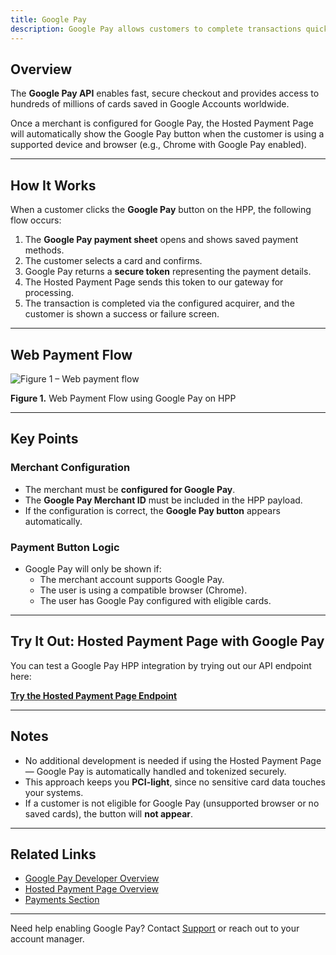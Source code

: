 ```yaml
---
title: Google Pay
description: Google Pay allows customers to complete transactions quickly using payment methods saved to their Google Account. When enabled, our Hosted Payment Page (HPP) dynamically displays the **Google Pay** button, providing a smooth, one-click checkout experience.
---
```


## Overview

The **Google Pay API** enables fast, secure checkout and provides access to hundreds of millions of cards saved in Google Accounts worldwide.

Once a merchant is configured for Google Pay, the Hosted Payment Page will automatically show the Google Pay button when the customer is using a supported device and browser (e.g., Chrome with Google Pay enabled).

---

## How It Works

When a customer clicks the **Google Pay** button on the HPP, the following flow occurs:

1. The **Google Pay payment sheet** opens and shows saved payment methods.
2. The customer selects a card and confirms.
3. Google Pay returns a **secure token** representing the payment details.
4. The Hosted Payment Page sends this token to our gateway for processing.
5. The transaction is completed via the configured acquirer, and the customer is shown a success or failure screen.

---

## Web Payment Flow

![Figure 1 – Web payment flow](/images/flows-payment-applepay.svg)

**Figure 1.** Web Payment Flow using Google Pay on HPP

---

## Key Points

### Merchant Configuration

- The merchant must be **configured for Google Pay**.
- The **Google Pay Merchant ID** must be included in the HPP payload.
- If the configuration is correct, the **Google Pay button** appears automatically.

### Payment Button Logic

- Google Pay will only be shown if:
  - The merchant account supports Google Pay.
  - The user is using a compatible browser (Chrome).
  - The user has Google Pay configured with eligible cards.

---

## Try It Out: Hosted Payment Page with Google Pay

You can test a Google Pay HPP integration by trying out our API endpoint here:

[**Try the Hosted Payment Page Endpoint**](/reference/hosted-payment-page-api#generate-hosted-payment-page)

---

## Notes

- No additional development is needed if using the Hosted Payment Page — Google Pay is automatically handled and tokenized securely.
- This approach keeps you **PCI-light**, since no sensitive card data touches your systems.
- If a customer is not eligible for Google Pay (unsupported browser or no saved cards), the button will **not appear**.

---

## Related Links

- [Google Pay Developer Overview](https://developers.google.com/pay/api/web/overview)
- [Hosted Payment Page Overview](/hosted-payment-page/hosted-payment-page)
- [Payments Section](/payments)

---

Need help enabling Google Pay? Contact [Support](/support/contact-support) or reach out to your account manager.


